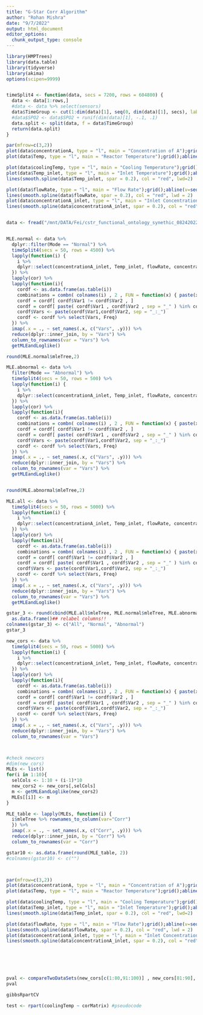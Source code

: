 ```yaml
---
title: "G-Star Corr Algorithm"
author: "Rohan Mishra"
date: "9/7/2022"
output: html_document
editor_options: 
  chunk_output_type: console
---
```


```r

library(HMPTrees)
library(data.table)
library(tidyverse)
library(akima)
options(scipen=9999)


timeSplit4 <- function(data, secs = 7200, rows = 604800) {
  data <- data[1:rows,]
  #data <- data %>% select(sensors)
  data$TimeGroup <- cut(1:dim(data)[1], seq(0, dim(data)[1], secs), labels = FALSE)
  #data$SPO2 <- data$SPO2 + runif(dim(data)[1], -.1, .1)
  data.split <- split(data, f = data$TimeGroup)
  return(data.split)
}


```

```r

par(mfrow=c(3,2))
plot(data$concentrationA, type = "l", main = "Concentration of A");grid();abline(v=seq(0,5000,by=50)); 
plot(data$Temp, type = "l", main = "Reactor Temperature");grid();abline(v=seq(0,5000,by=50))

plot(data$coolingTemp, type = "l", main = "Cooling Temperature");grid();abline(v=seq(0,5000,by=50))
plot(data$Temp_inlet, type = "l", main = "Inlet Temperature");grid();abline(v=seq(0,5000,by=50))
lines(smooth.spline(data$Temp_inlet, spar = 0.2), col = "red", lwd=2)

plot(data$flowRate, type = "l", main = "Flow Rate");grid();abline(v=seq(0,5000,by=50))
lines(smooth.spline(data$flowRate, spar = 0.2), col = "red", lwd = 2)
plot(data$concentrationA_inlet, type = "l", main = "Inlet Concentration of A");grid();abline(v=seq(0,5000,by=50))
lines(smooth.spline(data$concentrationA_inlet, spar = 0.2), col = "red", lwd = 2)



```


```r

data <- fread("/mnt/DATA/Fei/cstr_functional_ontology_synethic_08242022.csv")


MLE.normal <- data %>% 
  dplyr::filter(Mode == "Normal") %>%
  timeSplit4(secs = 50, rows = 4500) %>%
  lapply(function(i) {
    i %>% 
    dplyr::select(concentrationA_inlet, Temp_inlet, flowRate, concentrationA, Temp)
  }) %>%
  lapply(cor) %>%
  lapply(function(i){
    cordf <- as.data.frame(as.table(i)) 
    combinations = combn( colnames(i) , 2 , FUN = function(x) { paste(x, collapse = "_" )})
    cordf = cordf[ cordf$Var1 != cordf$Var2 , ]
    cordf = cordf[ paste( cordf$Var1 , cordf$Var2 , sep = "_" ) %in% combinations , ]
    cordf$Vars <- paste(cordf$Var1,cordf$Var2, sep = "_:_")
    cordf <- cordf %>% select(Vars, Freq)
  }) %>%
  imap(.x = ., ~ set_names(.x, c("Vars", .y))) %>% 
  reduce(dplyr::inner_join, by = "Vars") %>%
  column_to_rownames(var = "Vars") %>%
  getMLEandLoglike()

round(MLE.normal$mleTree,2)


```


```r


MLE.abnormal <- data %>% 
  filter(Mode == "Abnormal") %>%
  timeSplit4(secs = 50, rows = 500) %>%
  lapply(function(i) {
    i %>% 
    dplyr::select(concentrationA_inlet, Temp_inlet, flowRate, concentrationA, Temp)
  }) %>%
  lapply(cor) %>%
  lapply(function(i){
    cordf <- as.data.frame(as.table(i)) 
    combinations = combn( colnames(i) , 2 , FUN = function(x) { paste(x, collapse = "_" )})
    cordf = cordf[ cordf$Var1 != cordf$Var2 , ]
    cordf = cordf[ paste( cordf$Var1 , cordf$Var2 , sep = "_" ) %in% combinations , ]
    cordf$Vars <- paste(cordf$Var1,cordf$Var2, sep = "_:_")
    cordf <- cordf %>% select(Vars, Freq)
  }) %>%
  imap(.x = ., ~ set_names(.x, c("Vars", .y))) %>% 
  reduce(dplyr::inner_join, by = "Vars") %>%
  column_to_rownames(var = "Vars") %>%
  getMLEandLoglike()


round(MLE.abnormal$mleTree,2)


```

```r


MLE.all <- data %>%
  timeSplit4(secs = 50, rows = 5000) %>%
  lapply(function(i) {
    i %>% 
    dplyr::select(concentrationA_inlet, Temp_inlet, flowRate, concentrationA, Temp)
  }) %>%
  lapply(cor) %>%
  lapply(function(i){
    cordf <- as.data.frame(as.table(i)) 
    combinations = combn( colnames(i) , 2 , FUN = function(x) { paste(x, collapse = "_" )})
    cordf = cordf[ cordf$Var1 != cordf$Var2 , ]
    cordf = cordf[ paste( cordf$Var1 , cordf$Var2 , sep = "_" ) %in% combinations , ]
    cordf$Vars <- paste(cordf$Var1,cordf$Var2, sep = "_:_")
    cordf <- cordf %>% select(Vars, Freq)
  }) %>%
  imap(.x = ., ~ set_names(.x, c("Vars", .y))) %>% 
  reduce(dplyr::inner_join, by = "Vars") %>%
  column_to_rownames(var = "Vars") %>%
  getMLEandLoglike()

gstar_3 <- round(cbind(MLE.all$mleTree, MLE.normal$mleTree, MLE.abnormal$mleTree),2) %>%
  as.data.frame()## relabel columns!!
colnames(gstar_3) <- c("All", "Normal", "Abnormal")
gstar_3

```



```r

new_cors <- data %>%
  timeSplit4(secs = 50, rows = 5000) %>%
  lapply(function(i) {
    i %>% 
    dplyr::select(concentrationA_inlet, Temp_inlet, flowRate, concentrationA, Temp)
  }) %>%
  lapply(cor) %>%
  lapply(function(i){
    cordf <- as.data.frame(as.table(i)) 
    combinations = combn( colnames(i) , 2 , FUN = function(x) { paste(x, collapse = "_" )})
    cordf = cordf[ cordf$Var1 != cordf$Var2 , ]
    cordf = cordf[ paste( cordf$Var1 , cordf$Var2 , sep = "_" ) %in% combinations , ]
    cordf$Vars <- paste(cordf$Var1,cordf$Var2, sep = "_:_")
    cordf <- cordf %>% select(Vars, Freq)
  }) %>%
  imap(.x = ., ~ set_names(.x, c("Vars", .y))) %>% 
  reduce(dplyr::inner_join, by = "Vars") %>%
  column_to_rownames(var = "Vars")



#check newcors
#dim(new_cors)
MLEs <- list()
for(i in 1:10){
  selCols <- 1:10 + (i-1)*10
  new_cors2 <- new_cors[,selCols]
  m <- getMLEandLoglike(new_cors2)
  MLEs[[i]] <- m
}

MLE_table <- lapply(MLEs, function(i) { 
  i$mleTree %>% rownames_to_column(var="Corr")
  }) %>%
  imap(.x = ., ~ set_names(.x, c("Corr", .y))) %>%
  reduce(dplyr::inner_join, by = "Corr") %>%
  column_to_rownames(var = "Corr")

gstar10 <- as.data.frame(round(MLE_table, 2))
#colnames(gstar10) <- c("")



par(mfrow=c(3,2))
plot(data$concentrationA, type = "l", main = "Concentration of A");grid();abline(v=seq(0,5000,by=500)); 
plot(data$Temp, type = "l", main = "Reactor Temperature");grid();abline(v=seq(0,5000,by=500))

plot(data$coolingTemp, type = "l", main = "Cooling Temperature");grid();abline(v=seq(0,5000,by=500))
plot(data$Temp_inlet, type = "l", main = "Inlet Temperature");grid();abline(v=seq(0,5000,by=500))
lines(smooth.spline(data$Temp_inlet, spar = 0.2), col = "red", lwd=2)

plot(data$flowRate, type = "l", main = "Flow Rate");grid();abline(v=seq(0,5000,by=500))
lines(smooth.spline(data$flowRate, spar = 0.2), col = "red", lwd = 2)
plot(data$concentrationA_inlet, type = "l", main = "Inlet Concentration of A");grid();abline(v=seq(0,5000,by=500))
lines(smooth.spline(data$concentrationA_inlet, spar = 0.2), col = "red", lwd = 2)







```

```r

pval <- compareTwoDataSets(new_cors[c(1:80,91:100)] , new_cors[81:90], numPerms = 1000)
pval


```

```r

gibbsRpartCV


```





```r

test <- rpart(coolingTemp ~ corMatrix) #pseudocode




```
